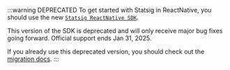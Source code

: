 :::warning DEPRECATED
To get started with Statsig in ReactNative, you should use the new [`Statsig ReactNative SDK`](/client/javascript-sdk/react-native).

This version of the SDK is deprecated and will only receive major bug fixes going forward. Official support ends Jan 31, 2025.

If you already use this deprecated version, you should check out the [migration docs](/client/javascript-sdk/migrating-from-statsig-react).
:::